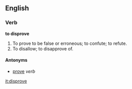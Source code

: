 ==English==
===Verb===
'''to disprove'''

#To prove to be false or erroneous; to confute; to refute.
#To disallow; to disapprove of.

====Antonyms====
*[[prove]] ''verb''

[[it:disprove]]